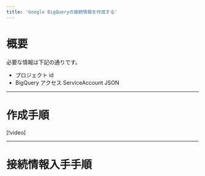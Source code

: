 ```yaml
---
title: 'Google BigQueryの接続情報を作成する'
---
```


# 概要

必要な情報は下記の通りです。

- プロジェクト id
- BigQuery アクセス ServiceAccount JSON

---

# 作成手順

[!video]

---

# 接続情報入手手順
